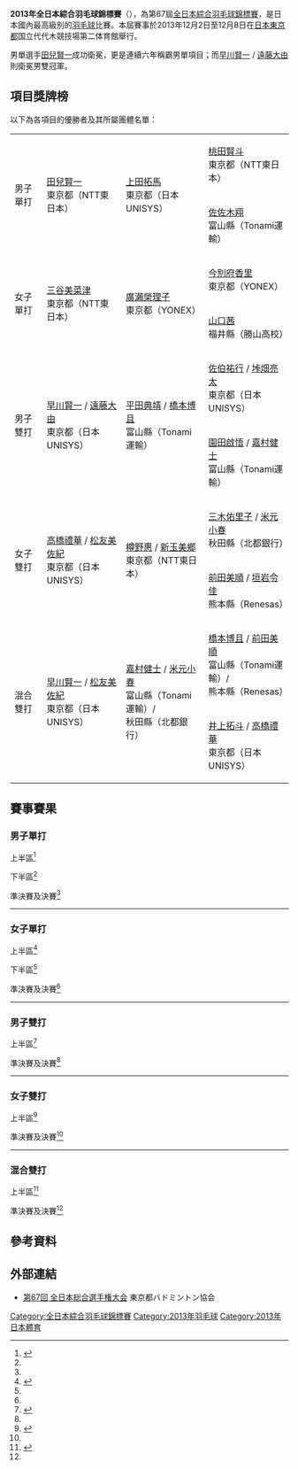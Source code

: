 {{noteTA|G1=Badminton}}
{{infobox badminton event
|name           = 2013年全日本綜合羽毛球錦標賽
|image          = 
|size           = 
|caption        = 
|dates          = 2013年12月2日－12月8日
|number_edition = 第67屆
|level          = 
|prize_money    =
|location       = {{JPN}}[[東京都|東京都]]
|venue          = 国立代代木競技場第二体育館
|previous       = 2012年全日本綜合羽毛球錦標賽
|next           = 2014年全日本綜合羽毛球錦標賽
}}
'''2013年全日本綜合羽毛球錦標賽'''（{{lang-ja|平成25年度全日本総合バドミントン選手権大会}}），為第67屆[[全日本綜合羽毛球錦標賽|全日本綜合羽毛球錦標賽]]，是日本國內最高級別的[[羽毛球|羽毛球]]比賽。本屆賽事於2013年12月2日至12月8日在[[日本|日本]][[東京都|東京都]]国立代代木競技場第二体育館舉行。

男單選手[[田兒賢一|田兒賢一]]成功衛冕，更是連續六年稱霸男單項目；而[[早川賢一|早川賢一]] / [[遠藤大由|遠藤大由]]則衛冕男雙冠軍。

==項目獎牌榜==
以下為各項目的優勝者及其所屬團體名單：
{| {{MedalistTable|labelwidth=80px|type=項目|style=font-size:small;}}
|-
|rowspan=2|男子單打
|rowspan=2|[[田兒賢一|田兒賢一]]<br/>東京都（NTT東日本）
|rowspan=2|[[上田拓馬|上田拓馬]]<br/>東京都（日本UNISYS）
|[[桃田賢斗|桃田賢斗]]<br/>東京都（NTT東日本）
|-
|[[佐佐木翔|佐佐木翔]]<br/>富山縣（Tonami運輸）
|-
|rowspan=2|女子單打
|rowspan=2|[[三谷美菜津|三谷美菜津]]<br/>東京都（NTT東日本）
|rowspan=2|[[廣瀨榮理子|廣瀨榮理子]]<br/>東京都（YONEX）
|[[今別府香里|今別府香里]]<br/>東京都（YONEX）
|-
|[[山口茜_(羽毛球運動員)|山口茜]]<br/>福井縣（勝山高校）
|-
|rowspan=2|男子雙打
|rowspan=2|[[早川賢一|早川賢一]] / [[遠藤大由|遠藤大由]]<br/>東京都（日本UNISYS）
|rowspan=2|[[平田典靖|平田典靖]] / [[橋本博且|橋本博且]]<br/>富山縣（Tonami運輸）
|[[佐伯祐行|佐伯祐行]] / [[垰畑亮太|垰畑亮太]]<br/>東京都（日本UNISYS）
|-
|[[園田啟悟|園田啟悟]] / [[嘉村健士|嘉村健士]]<br/>富山縣（Tonami運輸）
|-
|rowspan=2|女子雙打
|rowspan=2|[[高橋禮華|高橋禮華]] / [[松友美佐紀|松友美佐紀]]<br/>東京都（日本UNISYS）
|rowspan=2|[[樽野惠|樽野惠]] / [[新玉美鄉|新玉美鄉]]<br/>東京都（NTT東日本）
|[[三木佑里子|三木佑里子]] / [[米元小春|米元小春]]<br/>秋田縣（北都銀行）
|-
|[[前田美順|前田美順]] / [[垣岩令佳|垣岩令佳]]<br/>熊本縣（Renesas）
|-
|rowspan=2|混合雙打
|rowspan=2|[[早川賢一|早川賢一]] / [[松友美佐紀|松友美佐紀]]<br/>東京都（日本UNISYS）
|rowspan=2|[[嘉村健士|嘉村健士]] / [[米元小春|米元小春]]<br/>富山縣（Tonami運輸）/<br/>秋田縣（北都銀行）
|[[橋本博且|橋本博且]] / [[前田美順|前田美順]]<br/>富山縣（Tonami運輸）/<br/>熊本縣（Renesas）
|-
|[[井上拓斗|井上拓斗]] / [[高橋禮華|高橋禮華]]<br/>東京都（日本UNISYS）
|}

==賽事賽果==
===男子單打===
;上半區<ref name="MS">{{cite web|title=平成25年度全日本総合バドミントン選手権大会 男子シングルス|url=http://www.badminton.or.jp/2013/alljapan/draw/ms.pdf|publisher=日本バドミントン協会|access-date=2014-01-15|archive-url=https://web.archive.org/web/20140209200137/http://badminton.or.jp/2013/alljapan/draw/ms.pdf|archive-date=2014-02-09|dead-url=yes}}{{ja}}</ref>
{{16TeamBracket-Compact-Tennis3
| RD1-seed01=
| RD1-team01='''[[田兒賢一|田兒賢一]]'''<br/>（東京都 - NTT東日本）
| RD1-score01-1='''21
| RD1-score01-2='''21
| RD1-score01-3=
| RD1-seed02=
| RD1-team02=[[常山明良|常山明良]]<br/>（京都府 - 三菱自動車京都）
| RD1-score02-1=17
| RD1-score02-2=10
| RD1-score02-3=

| RD1-seed03=
| RD1-team03=[[桐田和樹|桐田和樹]]<br/>（山口縣 - 柳井商工高校）
| RD1-score03-1=12
| RD1-score03-2='''23
| RD1-score03-3=15
| RD1-seed04=
| RD1-team04='''[[佐藤黎|佐藤黎]]'''<br/>（東京都 - NTT東日本） 
| RD1-score04-1='''21
| RD1-score04-2=21
| RD1-score04-3='''21

| RD1-seed05=
| RD1-team05='''[[西本拳太|西本拳太]]'''<br/>（東京都 - 中央大学） 
| RD1-score05-1=17
| RD1-score05-2='''21
| RD1-score05-3='''21
| RD1-seed06=
| RD1-team06=[[渡邊達哉|渡邊達哉]]<br/>（神奈川縣 - 日本体育大学） 
| RD1-score06-1='''21
| RD1-score06-2=14
| RD1-score06-3=13

| RD1-seed07=
| RD1-team07='''[[早崎修平|早崎修平]]'''<br/>（神奈川縣 - 日立情報通信）
| RD1-score07-1='''21
| RD1-score07-2=19
| RD1-score07-3='''21
| RD1-seed08=
| RD1-team08=[[古財和輝|古財和輝]]<br/>（京都府 - 龍谷大学職員） 
| RD1-score08-1=18
| RD1-score08-2='''21
| RD1-score08-3=19

| RD1-seed09=
| RD1-team09='''[[坂井一將|坂井一將]]'''<br/>（東京都 - 日本UNISYS）
| RD1-score09-1='''21
| RD1-score09-2=11
| RD1-score09-3='''21
| RD1-seed10=
| RD1-team10=[[保木卓朗|保木卓朗]]<br/>（福島縣 - 富岡高校 ） 
| RD1-score10-1=12
| RD1-score10-2='''21
| RD1-score10-3=15

| RD1-seed11=
| RD1-team11={{nowrap|[[下農走|下農走]]<br/>（大阪府 - 東大阪大学柏原高校）}}
| RD1-score11-1='''21
| RD1-score11-2=10
| RD1-score11-3=14
| RD1-seed12=
| RD1-team12='''[[竹內宏氣|竹內宏氣]]'''<br/>（東京都 - NTT東日本）
| RD1-score12-1=17
| RD1-score12-2='''21
| RD1-score12-3='''21

| RD1-seed13=
| RD1-team13='''[[井上拓斗|井上拓斗]]'''<br/>（東京都 - 日本UNISYS） 
| RD1-score13-1='''21
| RD1-score13-2='''21
| RD1-score13-3=
| RD1-seed14=
| RD1-team14=[[古賀穗|古賀穗]]<br/>（福島縣 - 富岡高校）
| RD1-score14-1=13
| RD1-score14-2=16
| RD1-score14-3=

| RD1-seed15=
| RD1-team15=[[園田啟悟|園田啟悟]]<br/>（富山縣 - Tonami運輸）
| RD1-score15-1=16
| RD1-score15-2=18
| RD1-score15-3=
| RD1-seed16=
| RD1-team16='''[[桃田賢斗|桃田賢斗]]'''<br/>（東京都 - NTT東日本）
| RD1-score16-1='''21
| RD1-score16-2='''21
| RD1-score16-3=

| RD2-seed01=
| RD2-team01='''[[田兒賢一|田兒賢一]]'''<br/>（東京都 - NTT東日本）
| RD2-score01-1='''21
| RD2-score01-2='''21
| RD2-score01-3=
| RD2-seed02=
| RD2-team02=[[佐藤黎|佐藤黎]]<br/>（東京都 - NTT東日本） 
| RD2-score02-1=14
| RD2-score02-2=19
| RD2-score02-3=

| RD2-seed03=
| RD2-team03='''[[西本拳太|西本拳太]]'''<br/>（東京都 - 中央大学） 
| RD2-score03-1=12
| RD2-score03-2='''21
| RD2-score03-3='''21
| RD2-seed04=
| RD2-team04={{nowrap|[[早崎修平|早崎修平]]<br/>（神奈川縣 - 日立情報通信）}}
| RD2-score04-1='''21
| RD2-score04-2=17
| RD2-score04-3=11

| RD2-seed05=
| RD2-team05='''[[坂井一將|坂井一將]]'''<br/>（東京都 - 日本UNISYS）
| RD2-score05-1='''21
| RD2-score05-2='''21
| RD2-score05-3=
| RD2-seed06=
| RD2-team06=[[竹內宏氣|竹內宏氣]]<br/>（東京都 - NTT東日本）
| RD2-score06-1=17
| RD2-score06-2=15
| RD2-score06-3=

| RD2-seed07=
| RD2-team07=[[井上拓斗|井上拓斗]]<br/>（東京都 - 日本UNISYS） 
| RD2-score07-1=10
| RD2-score07-2=12
| RD2-score07-3=
| RD2-seed08=
| RD2-team08='''[[桃田賢斗|桃田賢斗]]'''<br/>（東京都 - NTT東日本）
| RD2-score08-1='''21
| RD2-score08-2='''21
| RD2-score08-3=

| RD3-seed01=
| RD3-team01='''[[田兒賢一|田兒賢一]]'''<br/>（東京都 - NTT東日本）
| RD3-score01-1='''21
| RD3-score01-2='''21
| RD3-score01-3=
| RD3-seed02=
| RD3-team02=[[西本拳太|西本拳太]]<br/>（東京都 - 中央大学）
| RD3-score02-1=14
| RD3-score02-2=16
| RD3-score02-3=

| RD3-seed03=
| RD3-team03={{nowrap|[[坂井一將|坂井一將]]<br/>（東京都 - 日本UNISYS）}}
| RD3-score03-1='''21
| RD3-score03-2=22
| RD3-score03-3=15
| RD3-seed04=
| RD3-team04='''[[桃田賢斗|桃田賢斗]]'''<br/>（東京都 - NTT東日本）
| RD3-score04-1=17
| RD3-score04-2='''21
| RD3-score04-3='''21

| RD4-seed01=
| RD4-team01={{nowrap|'''[[田兒賢一|田兒賢一]]'''<br/>（東京都 - NTT東日本）}}
| RD4-score01-1='''21
| RD4-score01-2='''21
| RD4-score01-3=
| RD4-seed02=
| RD4-team02=[[桃田賢斗|桃田賢斗]]<br/>（東京都 - NTT東日本）
| RD4-score02-1=18
| RD4-score02-2=12
| RD4-score02-3=
}}
;下半區<ref name="MS"/>
{{16TeamBracket-Compact-Tennis3
| RD1-seed01=
| RD1-team01='''[[上田拓馬|上田拓馬]]'''<br/>（東京都 - 日本UNISYS）
| RD1-score01-1='''21
| RD1-score01-2='''21
| RD1-score01-3=
| RD1-seed02=
| RD1-team02={{nowrap|[[駒田直也|駒田直也]]<br/>（東京都 - 日本健康體育専門学校教職員）}}
| RD1-score02-1=8
| RD1-score02-2=10
| RD1-score02-3=

| RD1-seed03=
| RD1-team03='''[[山口容正|山口容正]]'''<br/>（東京都 - 日本大学）
| RD1-score03-1='''21
| RD1-score03-2='''21
| RD1-score03-3=
| RD1-seed04=
| RD1-team04=[[星野健太朗|星野健太朗]]<br/>（石川縣 - 金澤学院俱樂部）
| RD1-score04-1=8
| RD1-score04-2=13
| RD1-score04-3=

| RD1-seed05=
| RD1-team05='''[[古賀輝|古賀輝]]'''<br/>（東京都 - 早稲田大学）
| RD1-score05-1='''21
| RD1-score05-2=17
| RD1-score05-3='''21
| RD1-seed06=
| RD1-team06=[[丸尾亮太郎|丸尾亮太郎]]<br/>（東京都 - 早稲田大学）
| RD1-score06-1=18
| RD1-score06-2='''21
| RD1-score06-3=7

| RD1-seed07=
| RD1-team07='''[[常山幹太|常山幹太]]'''<br/>（大阪府 - 東大阪大学柏原高校）
| RD1-score07-1='''21
| RD1-score07-2='''21
| RD1-score07-3=
| RD1-seed08=
| RD1-team08=[[池田雄一|池田雄一]]<br/>（東京都 - 東京都協会）
| RD1-score08-1=12
| RD1-score08-2=9
| RD1-score08-3=

| RD1-seed09=
| RD1-team09='''[[武下利一|武下利一]]'''<br/>（富山縣 - Tonami運輸）
| RD1-score09-1='''21
| RD1-score09-2='''21
| RD1-score09-3=
| RD1-seed10=
| RD1-team10=[[松本康平|松本康平]]<br/>（埼玉縣 - 埼玉栄高校）
| RD1-score10-1=16
| RD1-score10-2=14
| RD1-score10-3=

| RD1-seed11=
| RD1-team11=[[小林優吾|小林優吾]]<br/>（福島縣 - 富岡高校）(棄權)
| RD1-score11-1=
| RD1-score11-2=
| RD1-score11-3=
| RD1-seed12=
| RD1-team12='''[[和田周|和田周]]'''<br/>（東京都 - NTT東日本）
| RD1-score12-1=
| RD1-score12-2=
| RD1-score12-3=

| RD1-seed13=
| RD1-team13='''[[堀内研人|堀内研人]]'''<br/>（東京都 - 法政大学）
| RD1-score13-1='''21
| RD1-score13-2=13
| RD1-score13-3='''21
| RD1-seed14=
| RD1-team14=[[山口公洋|山口公洋]]<br/>（京都府 - 京都府立乙訓高校教職員）
| RD1-score14-1=14
| RD1-score14-2='''21
| RD1-score14-3=15

| RD1-seed15=
| RD1-team15=[[島田大輝|島田大輝]]<br/>（神奈川縣 - 日本体育大学）
| RD1-score15-1='''21
| RD1-score15-2=18
| RD1-score15-3=16
| RD1-seed16=
| RD1-team16='''[[佐佐木翔|佐佐木翔]]'''<br/>（富山縣 - Tonami運輸）
| RD1-score16-1=15
| RD1-score16-2='''21
| RD1-score16-3='''21

| RD2-seed01=
| RD2-team01='''[[上田拓馬|上田拓馬]]'''<br/>（東京都 - 日本UNISYS）
| RD2-score01-1=19
| RD2-score01-2='''21
| RD2-score01-3='''21
| RD2-seed02=
| RD2-team02=[[山口容正|山口容正]]<br/>（東京都 - 日本大学）
| RD2-score02-1='''21
| RD2-score02-2=18
| RD2-score02-3=15

| RD2-seed03=
| RD2-team03=[[古賀輝|古賀輝]]<br/>（東京都 - 早稲田大学）
| RD2-score03-1=13
| RD2-score03-2=12
| RD2-score03-3=
| RD2-seed04=
| RD2-team04={{nowrap|'''[[常山幹太|常山幹太]]'''<br/>（大阪府 - 東大阪大学柏原高校）}}
| RD2-score04-1='''21
| RD2-score04-2='''21
| RD2-score04-3=

| RD2-seed05=
| RD2-team05='''[[武下利一|武下利一]]'''<br/>（富山縣 - Tonami運輸）
| RD2-score05-1='''21
| RD2-score05-2='''21
| RD2-score05-3=
| RD2-seed06=
| RD2-team06=[[和田周|和田周]]<br/>（東京都 - NTT東日本）
| RD2-score06-1=17
| RD2-score06-2=16
| RD2-score06-3=

| RD2-seed07=
| RD2-team07=[[堀内研人|堀内研人]]<br/>（東京都 - 法政大学）
| RD2-score07-1=17
| RD2-score07-2=15
| RD2-score07-3=
| RD2-seed08=
| RD2-team08='''[[佐佐木翔|佐佐木翔]]'''<br/>（富山縣 - Tonami運輸）
| RD2-score08-1='''21
| RD2-score08-2='''21
| RD2-score08-3=

| RD3-seed01=
| RD3-team01='''[[上田拓馬|上田拓馬]]'''<br/>（東京都 - 日本UNISYS）
| RD3-score01-1='''21
| RD3-score01-2='''21
| RD3-score01-3=
| RD3-seed02=
| RD3-team02={{nowrap|[[常山幹太|常山幹太]]<br/>（大阪府 - 東大阪大学柏原高校）}}
| RD3-score02-1=18
| RD3-score02-2=10
| RD3-score02-3=

| RD3-seed03=
| RD3-team03=[[武下利一|武下利一]]<br/>（富山縣 - Tonami運輸）
| RD3-score03-1=18
| RD3-score03-2=12
| RD3-score03-3=
| RD3-seed04=
| RD3-team04='''[[佐佐木翔|佐佐木翔]]'''<br/>（富山縣 - Tonami運輸）
| RD3-score04-1='''21
| RD3-score04-2='''21
| RD3-score04-3=

| RD4-seed01=
| RD4-team01={{nowrap|'''[[上田拓馬|上田拓馬]]'''<br/>（東京都 - 日本UNISYS）}}
| RD4-score01-1='''21
| RD4-score01-2='''21
| RD4-score01-3=
| RD4-seed02=
| RD4-team02=[[佐佐木翔|佐佐木翔]]<br/>（富山縣 - Tonami運輸）
| RD4-score02-1=16
| RD4-score02-2=18
| RD4-score02-3=
}}
;準決賽及決賽<ref name="MS"/>
{{4TeamBracket-Tennis3-v2
| team-width=200
| RD1-seed1=
| RD1-team1='''[[田兒賢一|田兒賢一]]'''<br/>（東京都 - NTT東日本）
| RD1-score1-1='''21
| RD1-score1-2='''21
| RD1-score1-3=
| RD1-seed2=
| RD1-team2=[[桃田賢斗|桃田賢斗]]<br/>（東京都 - NTT東日本）
| RD1-score2-1=18
| RD1-score2-2=12
| RD1-score2-3=

| RD1-seed3=
| RD1-team3='''[[上田拓馬|上田拓馬]]'''<br/>（東京都 - 日本UNISYS）
| RD1-score3-1='''21
| RD1-score3-2='''21
| RD1-score3-3=
| RD1-seed4=
| RD1-team4=[[佐佐木翔|佐佐木翔]]<br/>（富山縣 - Tonami運輸）
| RD1-score4-1=16
| RD1-score4-2=18
| RD1-score4-3=

| RD2-seed1=
| RD2-team1='''[[田兒賢一|田兒賢一]]'''<br/>（東京都 - NTT東日本）
| RD2-score1-1='''21
| RD2-score1-2='''21
| RD2-score1-3=
| RD2-seed2=
| RD2-team2=[[上田拓馬|上田拓馬]]<br/>（東京都 - 日本UNISYS）
| RD2-score2-1=7
| RD2-score2-2=17
| RD2-score2-3=
}}
----

=== 女子單打 ===
;上半區<ref name="WS">{{cite web|title=平成25年度全日本総合バドミントン選手権大会 女子シングルス|url=http://www.badminton.or.jp/2013/alljapan/draw/ws.pdf|publisher=日本バドミントン協会|access-date=2014-01-16|archive-url=https://web.archive.org/web/20140209204721/http://badminton.or.jp/2013/alljapan/draw/ws.pdf|archive-date=2014-02-09|dead-url=yes}}{{ja}}</ref>
{{16TeamBracket-Compact-Tennis3
| RD1-seed01=
| RD1-team01='''[[三谷美菜津|三谷美菜津]]'''<br/>（東京都 - NTT東日本）
| RD1-score01-1='''21
| RD1-score01-2='''21
| RD1-score01-3=
| RD1-seed02=
| RD1-team02=[[後藤愛|後藤愛]]<br/>（東京都 - NTT東日本）
| RD1-score02-1=14
| RD1-score02-2=7
| RD1-score02-3=

| RD1-seed03=
| RD1-team03='''[[關谷真由|關谷真由]]'''<br/>（福岡縣 - 九州国際大学附屬高校職員）
| RD1-score03-1='''21
| RD1-score03-2='''22
| RD1-score03-3=
| RD1-seed04=
| RD1-team04=[[山本紗椰|山本紗椰]]<br/>（岐阜縣 - 東海学院大学）
| RD1-score04-1=18
| RD1-score04-2=20
| RD1-score04-3=

| RD1-seed05=
| RD1-team05=[[楠瀨由佳|楠瀨由佳]]<br/>（秋田縣 - 北都銀行）
| RD1-score05-1=17
| RD1-score05-2=16
| RD1-score05-3=
| RD1-seed06=
| RD1-team06='''[[鈴木溫子|鈴木溫子]]'''<br/>（東京都 - YONEX）
| RD1-score06-1='''21
| RD1-score06-2='''21
| RD1-score06-3=

| RD1-seed07=
| RD1-team07={{nowrap|[[磯下由貴子|磯下由貴子]]<br/>（埼玉縣 - 志木市立志木第二中学教職員）}}
| RD1-score07-1=16
| RD1-score07-2=8
| RD1-score07-3=
| RD1-seed08=
| RD1-team08='''[[橋本由衣|橋本由衣]]'''<br/>（東京都 - NTT東日本）
| RD1-score08-1='''21
| RD1-score08-2='''21
| RD1-score08-3=

| RD1-seed09=
| RD1-team09='''[[奥原希望|奥原希望]]'''<br/>（東京都 - 日本UNISYS）
| RD1-score09-1='''21
| RD1-score09-2='''21
| RD1-score09-3=
| RD1-seed10=
| RD1-team10=[[奥幸那|奥幸那]]<br/>（茨城縣 - 筑波大学）
| RD1-score10-1=16
| RD1-score10-2=15
| RD1-score10-3=

| RD1-seed11=
| RD1-team11=[[土井杏奈|土井杏奈]]<br/>（東京都 - YONEX）
| RD1-score11-1=13
| RD1-score11-2=16
| RD1-score11-3=
| RD1-seed12=
| RD1-team12='''[[佐藤冴香|佐藤冴香]]'''<br/>（東京都 - YONEX）
| RD1-score12-1='''21
| RD1-score12-2='''21
| RD1-score12-3=

| RD1-seed13=
| RD1-team13=[[峰步美|峰步美]]<br/>（熊本縣 - Renesas）
| RD1-score13-1='''21
| RD1-score13-2=14
| RD1-score13-3=13
| RD1-seed14=
| RD1-team14='''[[大迫晴加|大迫晴加]]'''<br/>（兵庫縣 - 三菱電機）
| RD1-score14-1=15
| RD1-score14-2='''21
| RD1-score14-3='''21

| RD1-seed15=
| RD1-team15=[[下田菜都美|下田菜都美]]<br/>（京都府 - 龍谷大学）
| RD1-score15-1=17
| RD1-score15-2=18
| RD1-score15-3=
| RD1-seed16=
| RD1-team16='''[[今別府香里|今別府香里]]'''<br/>（東京都 - YONEX）
| RD1-score16-1='''21
| RD1-score16-2='''21
| RD1-score16-3=

| RD2-seed01=
| RD2-team01='''[[三谷美菜津|三谷美菜津]]'''<br/>（東京都 - NTT東日本）
| RD2-score01-1='''21
| RD2-score01-2='''21
| RD2-score01-3=
| RD2-seed02=
| RD2-team02={{nowrap|[[關谷真由|關谷真由]]<br/>（福岡縣 - 九州国際大学附屬高校職員）}}
| RD2-score02-1=19
| RD2-score02-2=16
| RD2-score02-3=

| RD2-seed03=
| RD2-team03=[[鈴木溫子|鈴木溫子]]<br/>（東京都 - YONEX）
| RD2-score03-1='''22
| RD2-score03-2=13
| RD2-score03-3=17
| RD2-seed04=
| RD2-team04='''[[橋本由衣|橋本由衣]]'''<br/>（東京都 - NTT東日本）
| RD2-score04-1=20
| RD2-score04-2='''21
| RD2-score04-3='''21

| RD2-seed05=
| RD2-team05='''[[奥原希望|奥原希望]]'''<br/>（東京都 - 日本UNISYS）
| RD2-score05-1=14
| RD2-score05-2='''21
| RD2-score05-3='''21
| RD2-seed06=
| RD2-team06=[[佐藤冴香|佐藤冴香]]<br/>（東京都 - YONEX）
| RD2-score06-1='''21
| RD2-score06-2=13
| RD2-score06-3=19

| RD2-seed07=
| RD2-team07=[[大迫晴加|大迫晴加]]<br/>（兵庫縣 - 三菱電機）
| RD2-score07-1=10
| RD2-score07-2='''21
| RD2-score07-3=7
| RD2-seed08=
| RD2-team08='''[[今別府香里|今別府香里]]'''<br/>（東京都 - YONEX）
| RD2-score08-1='''21
| RD2-score08-2=14
| RD2-score08-3='''21

| RD3-seed01=
| RD3-team01='''[[三谷美菜津|三谷美菜津]]'''<br/>（東京都 - NTT東日本）
| RD3-score01-1='''21
| RD3-score01-2=17
| RD3-score01-3='''21
| RD3-seed02=
| RD3-team02=[[橋本由衣|橋本由衣]]<br/>（東京都 - NTT東日本）
| RD3-score02-1=16
| RD3-score02-2='''21
| RD3-score02-3=6

| RD3-seed03=
| RD3-team03={{nowrap|[[奥原希望|奥原希望]]<br/>（東京都 - 日本UNISYS）}}
| RD3-score03-1=11
| RD3-score03-2='''21
| RD3-score03-3=19
| RD3-seed04=
| RD3-team04='''[[今別府香里|今別府香里]]'''<br/>（東京都 - YONEX）
| RD3-score04-1='''21
| RD3-score04-2=17
| RD3-score04-3='''21

| RD4-seed01=
| RD4-team01={{nowrap|'''[[三谷美菜津|三谷美菜津]]'''<br/>（東京都 - NTT東日本）}}
| RD4-score01-1='''21
| RD4-score01-2=11
| RD4-score01-3='''21
| RD4-seed02=
| RD4-team02=[[今別府香里|今別府香里]]<br/>（東京都 - YONEX）
| RD4-score02-1=12
| RD4-score02-2='''21
| RD4-score02-3=7
}}
;下半區<ref name="WS"/>
{{16TeamBracket-Compact-Tennis3
| RD1-seed01=
| RD1-team01='''[[高橋沙也加|高橋沙也加]]'''<br/>（東京都 - 日本UNISYS）
| RD1-score01-1='''21
| RD1-score01-2='''21
| RD1-score01-3=
| RD1-seed02=
| RD1-team02=[[仁平菜月|仁平菜月]]<br/>（福島縣 - 富岡第一中）
| RD1-score02-1=11
| RD1-score02-2=11
| RD1-score02-3=

| RD1-seed03=
| RD1-team03=[[東野良美|東野良美]]<br/>（香川縣 - 百十四銀行）
| RD1-score03-1=7
| RD1-score03-2=14
| RD1-score03-3=
| RD1-seed04=
| RD1-team04='''[[玉木繪里子|玉木繪里子]]'''<br/>（茨城縣 - 日立化成）
| RD1-score04-1='''21
| RD1-score04-2='''21
| RD1-score04-3=

| RD1-seed05=
| RD1-team05='''[[伊東可奈|伊東可奈]]'''<br/>（熊本縣 - Renesas）
| RD1-score05-1='''21
| RD1-score05-2='''21
| RD1-score05-3=
| RD1-seed06=
| RD1-team06=[[永田麗|永田麗]]<br/>（青森縣 - 青森山田高校）
| RD1-score06-1=15
| RD1-score06-2=12
| RD1-score06-3=

| RD1-seed07=
| RD1-team07=[[高橋真理|高橋真理]]<br/>（京都府 - 龍谷大学）
| RD1-score07-1=13
| RD1-score07-2=18
| RD1-score07-3=
| RD1-seed08=
| RD1-team08='''[[山口茜_(羽毛球運動員)|山口茜]]'''<br/>（福井縣 - 勝山高校）
| RD1-score08-1='''21
| RD1-score08-2='''21
| RD1-score08-3=

| RD1-seed09=
| RD1-team09='''[[打田志津|打田志津]]'''<br/>（東京都 - 日本UNISYS）
| RD1-score09-1='''21
| RD1-score09-2=8
| RD1-score09-3='''21
| RD1-seed10=
| RD1-team10=[[福島由紀|福島由紀]]<br/>（熊本縣 - Renesas）
| RD1-score10-1=9
| RD1-score10-2='''21
| RD1-score10-3=17

| RD1-seed11=
| RD1-team11={{nowrap|[[櫻本絢子|櫻本絢子]]<br/>（福岡縣 - 九州国際大学附屬高校）}}
| RD1-score11-1='''21
| RD1-score11-2=17
| RD1-score11-3=13
| RD1-seed12=
| RD1-team12='''[[大堀彩|大堀彩]]'''<br/>（福島縣 - 富岡高校）
| RD1-score12-1=15
| RD1-score12-2='''21
| RD1-score12-3='''21

| RD1-seed13=
| RD1-team13='''[[野尻野匡世|野尻野匡世]]'''<br/>（東京都 - 日本UNISYS）
| RD1-score13-1=17
| RD1-score13-2='''21
| RD1-score13-3='''21
| RD1-seed14=
| RD1-team14=[[高木美季|高木美季]]<br/>（神奈川縣 - 日本体育大学）
| RD1-score14-1='''21
| RD1-score14-2=14
| RD1-score14-3=12

| RD1-seed15=
| RD1-team15=[[田中志穗|田中志穗]]<br/>（東京都 - 法政大学）
| RD1-score15-1=4
| RD1-score15-2=14
| RD1-score15-3=
| RD1-seed16=
| RD1-team16='''[[廣瀨榮理子|廣瀨榮理子]]'''<br/>（東京都 - YONEX）
| RD1-score16-1='''21
| RD1-score16-2='''21
| RD1-score16-3=

| RD2-seed01=
| RD2-team01={{nowrap|'''[[高橋沙也加|高橋沙也加]]'''<br/>（東京都 - 日本UNISYS）}}
| RD2-score01-1='''21
| RD2-score01-2='''21
| RD2-score01-3=
| RD2-seed02=
| RD2-team02=[[玉木繪里子|玉木繪里子]]<br/>（茨城縣 - 日立化成）
| RD2-score02-1=14
| RD2-score02-2=15
| RD2-score02-3=

| RD2-seed03=
| RD2-team03=[[伊東可奈|伊東可奈]]<br/>（熊本縣 - Renesas）
| RD2-score03-1=13
| RD2-score03-2=18
| RD2-score03-3=
| RD2-seed04=
| RD2-team04='''[[山口茜_(羽毛球運動員)|山口茜]]'''<br/>（福井縣 - 勝山高校）
| RD2-score04-1='''21
| RD2-score04-2='''21
| RD2-score04-3=

| RD2-seed05=
| RD2-team05='''[[打田志津|打田志津]]'''<br/>（東京都 - 日本UNISYS）
| RD2-score05-1=15
| RD2-score05-2='''21
| RD2-score05-3='''21
| RD2-seed06=
| RD2-team06=[[大堀彩|大堀彩]]<br/>（福島縣 - 富岡高校）
| RD2-score06-1='''21
| RD2-score06-2=19
| RD2-score06-3=16

| RD2-seed07=
| RD2-team07=[[野尻野匡世|野尻野匡世]]<br/>（東京都 - 日本UNISYS）
| RD2-score07-1=12
| RD2-score07-2=13
| RD2-score07-3=
| RD2-seed08=
| RD2-team08='''[[廣瀨榮理子|廣瀨榮理子]]'''<br/>（東京都 - YONEX）
| RD2-score08-1='''21
| RD2-score08-2='''21
| RD2-score08-3=

| RD3-seed01=
| RD3-team01={{nowrap|[[高橋沙也加|高橋沙也加]]<br/>（東京都 - 日本UNISYS）}}
| RD3-score01-1=13
| RD3-score01-2='''21
| RD3-score01-3=17
| RD3-seed02=
| RD3-team02='''[[山口茜_(羽毛球運動員)|山口茜]]'''<br/>（福井縣 - 勝山高校）
| RD3-score02-1='''21
| RD3-score02-2=14
| RD3-score02-3='''21

| RD3-seed03=
| RD3-team03=[[打田志津|打田志津]]<br/>（東京都 - 日本UNISYS）
| RD3-score03-1=19
| RD3-score03-2=19
| RD3-score03-3=
| RD3-seed04=
| RD3-team04='''[[廣瀨榮理子|廣瀨榮理子]]'''<br/>（東京都 - YONEX）
| RD3-score04-1='''21
| RD3-score04-2='''21
| RD3-score04-3=

| RD4-seed01=
| RD4-team01={{nowrap|[[山口茜_(羽毛球運動員)|山口茜]]<br/>（福井縣 - 勝山高校）}}
| RD4-score01-1=12
| RD4-score01-2=14
| RD4-score01-3=
| RD4-seed02=
| RD4-team02='''[[廣瀨榮理子|廣瀨榮理子]]'''<br/>（東京都 - YONEX）
| RD4-score02-1='''21
| RD4-score02-2='''21
| RD4-score02-3=
}}
;準決賽及決賽<ref name="WS"/>
{{4TeamBracket-Tennis3-v2
| team-width=200
| RD1-seed1=
| RD1-team1='''[[三谷美菜津|三谷美菜津]]'''<br/>（東京都 - NTT東日本）
| RD1-score1-1='''21
| RD1-score1-2=11
| RD1-score1-3='''21
| RD1-seed2=
| RD1-team2=[[今別府香里|今別府香里]]<br/>（東京都 - YONEX）
| RD1-score2-1=12
| RD1-score2-2='''21
| RD1-score2-3=7

| RD1-seed3=
| RD1-team3=[[山口茜_(羽毛球運動員)|山口茜]]<br/>（福井縣 - 勝山高校）
| RD1-score3-1=12
| RD1-score3-2=14
| RD1-score3-3=
| RD1-seed4=
| RD1-team4='''[[廣瀨榮理子|廣瀨榮理子]]'''<br/>（東京都 - YONEX）
| RD1-score4-1='''21
| RD1-score4-2='''21
| RD1-score4-3=

| RD2-seed1=
| RD2-team1='''[[三谷美菜津|三谷美菜津]]'''<br/>（東京都 - NTT東日本）
| RD2-score1-1='''21
| RD2-score1-2='''21
| RD2-score1-3=
| RD2-seed2=
| RD2-team2=[[廣瀨榮理子|廣瀨榮理子]]<br/>（東京都 - YONEX）
| RD2-score2-1=12
| RD2-score2-2=17
| RD2-score2-3=
}}
----

=== 男子雙打 ===
;上半區<ref name="MD">{{cite web|title=平成25年度全日本総合バドミントン選手権大会 男子ダブルスス|url=http://www.badminton.or.jp/2013/alljapan/draw/md.pdf|publisher=日本バドミントン協会|access-date=2014-01-16|archive-url=https://web.archive.org/web/20140209194724/http://badminton.or.jp/2013/alljapan/draw/md.pdf|archive-date=2014-02-09|dead-url=yes}}{{ja}}</ref>
<!--{{16TeamBracket-Compact-Tennis3
| RD1-seed01=
| RD1-team01=
| RD1-score01-1=
| RD1-score01-2=
| RD1-score01-3=
| RD1-seed02=
| RD1-team02=
| RD1-score02-1=
| RD1-score02-2=
| RD1-score02-3=

| RD1-seed03=
| RD1-team03=
| RD1-score03-1=
| RD1-score03-2=
| RD1-score03-3=
| RD1-seed04=
| RD1-team04=
| RD1-score04-1=
| RD1-score04-2=
| RD1-score04-3=

| RD1-seed05=
| RD1-team05=
| RD1-score05-1=
| RD1-score05-2=
| RD1-score05-3=
| RD1-seed06=
| RD1-team06=
| RD1-score06-1=
| RD1-score06-2=
| RD1-score06-3=

| RD1-seed07=
| RD1-team07=
| RD1-score07-1=
| RD1-score07-2=
| RD1-score07-3=
| RD1-seed08=
| RD1-team08=
| RD1-score08-1=
| RD1-score08-2=
| RD1-score08-3=

| RD1-seed09=
| RD1-team09=
| RD1-score09-1=
| RD1-score09-2=
| RD1-score09-3=
| RD1-seed10=
| RD1-team10=
| RD1-score10-1=
| RD1-score10-2=
| RD1-score10-3=

| RD1-seed11=
| RD1-team11=
| RD1-score11-1=
| RD1-score11-2=
| RD1-score11-3=
| RD1-seed12=
| RD1-team12=
| RD1-score12-1=
| RD1-score12-2=
| RD1-score12-3=

| RD1-seed13=
| RD1-team13=
| RD1-score13-1=
| RD1-score13-2=
| RD1-score13-3=
| RD1-seed14=
| RD1-team14=
| RD1-score14-1=
| RD1-score14-2=
| RD1-score14-3=

| RD1-seed15=
| RD1-team15=
| RD1-score15-1=
| RD1-score15-2=
| RD1-score15-3=
| RD1-seed16=
| RD1-team16=
| RD1-score16-1=
| RD1-score16-2=
| RD1-score16-3=

| RD2-seed01=
| RD2-team01=
| RD2-score01-1=
| RD2-score01-2=
| RD2-score01-3=
| RD2-seed02=
| RD2-team02=
| RD2-score02-1=
| RD2-score02-2=
| RD2-score02-3=

| RD2-seed03=
| RD2-team03=
| RD2-score03-1=
| RD2-score03-2=
| RD2-score03-3=
| RD2-seed04=
| RD2-team04=
| RD2-score04-1=
| RD2-score04-2=
| RD2-score04-3=

| RD2-seed05=
| RD2-team05=
| RD2-score05-1=
| RD2-score05-2=
| RD2-score05-3=
| RD2-seed06=
| RD2-team06=
| RD2-score06-1=
| RD2-score06-2=
| RD2-score06-3=

| RD2-seed07=
| RD2-team07=
| RD2-score07-1=
| RD2-score07-2=
| RD2-score07-3=
| RD2-seed08=
| RD2-team08=
| RD2-score08-1=
| RD2-score08-2=
| RD2-score08-3=

| RD3-seed01=
| RD3-team01=
| RD3-score01-1=
| RD3-score01-2=
| RD3-score01-3=
| RD3-seed02=
| RD3-team02=
| RD3-score02-1=
| RD3-score02-2=
| RD3-score02-3=

| RD3-seed03=
| RD3-team03=
| RD3-score03-1=
| RD3-score03-2=
| RD3-score03-3=
| RD3-seed04=
| RD3-team04=
| RD3-score04-1=
| RD3-score04-2=
| RD3-score04-3=

| RD4-seed01=
| RD4-team01=
| RD4-score01-1=
| RD4-score01-2=
| RD4-score01-3=
| RD4-seed02=
| RD4-team02=
| RD4-score02-1=
| RD4-score02-2=
| RD4-score02-3=
}}
;下半區<ref name="MD"/>
{{16TeamBracket-Compact-Tennis3
| RD1-seed01=
| RD1-team01=
| RD1-score01-1=
| RD1-score01-2=
| RD1-score01-3=
| RD1-seed02=
| RD1-team02=
| RD1-score02-1=
| RD1-score02-2=
| RD1-score02-3=

| RD1-seed03=
| RD1-team03=
| RD1-score03-1=
| RD1-score03-2=
| RD1-score03-3=
| RD1-seed04=
| RD1-team04=
| RD1-score04-1=
| RD1-score04-2=
| RD1-score04-3=

| RD1-seed05=
| RD1-team05=
| RD1-score05-1=
| RD1-score05-2=
| RD1-score05-3=
| RD1-seed06=
| RD1-team06=
| RD1-score06-1=
| RD1-score06-2=
| RD1-score06-3=

| RD1-seed07=
| RD1-team07=
| RD1-score07-1=
| RD1-score07-2=
| RD1-score07-3=
| RD1-seed08=
| RD1-team08=
| RD1-score08-1=
| RD1-score08-2=
| RD1-score08-3=

| RD1-seed09=
| RD1-team09=
| RD1-score09-1=
| RD1-score09-2=
| RD1-score09-3=
| RD1-seed10=
| RD1-team10=
| RD1-score10-1=
| RD1-score10-2=
| RD1-score10-3=

| RD1-seed11=
| RD1-team11=
| RD1-score11-1=
| RD1-score11-2=
| RD1-score11-3=
| RD1-seed12=
| RD1-team12=
| RD1-score12-1=
| RD1-score12-2=
| RD1-score12-3=

| RD1-seed13=
| RD1-team13=
| RD1-score13-1=
| RD1-score13-2=
| RD1-score13-3=
| RD1-seed14=
| RD1-team14=
| RD1-score14-1=
| RD1-score14-2=
| RD1-score14-3=

| RD1-seed15=
| RD1-team15=
| RD1-score15-1=
| RD1-score15-2=
| RD1-score15-3=
| RD1-seed16=
| RD1-team16=
| RD1-score16-1=
| RD1-score16-2=
| RD1-score16-3=

| RD2-seed01=
| RD2-team01=
| RD2-score01-1=
| RD2-score01-2=
| RD2-score01-3=
| RD2-seed02=
| RD2-team02=
| RD2-score02-1=
| RD2-score02-2=
| RD2-score02-3=

| RD2-seed03=
| RD2-team03=
| RD2-score03-1=
| RD2-score03-2=
| RD2-score03-3=
| RD2-seed04=
| RD2-team04=
| RD2-score04-1=
| RD2-score04-2=
| RD2-score04-3=

| RD2-seed05=
| RD2-team05=
| RD2-score05-1=
| RD2-score05-2=
| RD2-score05-3=
| RD2-seed06=
| RD2-team06=
| RD2-score06-1=
| RD2-score06-2=
| RD2-score06-3=

| RD2-seed07=
| RD2-team07=
| RD2-score07-1=
| RD2-score07-2=
| RD2-score07-3=
| RD2-seed08=
| RD2-team08=
| RD2-score08-1=
| RD2-score08-2=
| RD2-score08-3=

| RD3-seed01=
| RD3-team01=
| RD3-score01-1=
| RD3-score01-2=
| RD3-score01-3=
| RD3-seed02=
| RD3-team02=
| RD3-score02-1=
| RD3-score02-2=
| RD3-score02-3=

| RD3-seed03=
| RD3-team03=
| RD3-score03-1=
| RD3-score03-2=
| RD3-score03-3=
| RD3-seed04=
| RD3-team04=
| RD3-score04-1=
| RD3-score04-2=
| RD3-score04-3=

| RD4-seed01=
| RD4-team01=
| RD4-score01-1=
| RD4-score01-2=
| RD4-score01-3=
| RD4-seed02=
| RD4-team02=
| RD4-score02-1=
| RD4-score02-2=
| RD4-score02-3=
}}-->
;準決賽及決賽<ref name="MD"/>
{{4TeamBracket-Tennis3-v2
| team-width=200
| RD1-seed1=
| RD1-team1={{nowrap|'''[[早川賢一|早川賢一]] / [[遠藤大由|遠藤大由]]'''<br/>（東京都 - 日本UNISYS）}}
| RD1-score1-1='''21
| RD1-score1-2=19
| RD1-score1-3='''21
| RD1-seed2=
| RD1-team2=[[佐伯祐行|佐伯祐行]] / [[垰畑亮太|垰畑亮太]]<br/>（東京都 - 日本UNISYS）
| RD1-score2-1=16
| RD1-score2-2='''21
| RD1-score2-3=19

| RD1-seed3=
| RD1-team3=[[園田啟悟|園田啟悟]] / [[嘉村健士|嘉村健士]]<br/>（富山縣 - Tonami運輸）
| RD1-score3-1=19
| RD1-score3-2=20
| RD1-score3-3=
| RD1-seed4=
| RD1-team4='''[[平田典靖|平田典靖]] / [[橋本博且|橋本博且]]'''<br/>（富山縣 - Tonami運輸）
| RD1-score4-1='''21
| RD1-score4-2='''22
| RD1-score4-3=

| RD2-seed1=
| RD2-team1={{nowrap|'''[[早川賢一|早川賢一]] / [[遠藤大由|遠藤大由]]'''<br/>（東京都 - 日本UNISYS）}}
| RD2-score1-1='''24
| RD2-score1-2='''21
| RD2-score1-3=
| RD2-seed2=
| RD2-team2=[[平田典靖|平田典靖]] / [[橋本博且|橋本博且]]<br/>（富山縣 - Tonami運輸）
| RD2-score2-1=22
| RD2-score2-2=15
| RD2-score2-3=
}}
----
=== 女子雙打 ===
;上半區<ref name="WD">{{cite web|title=平成25年度全日本総合バドミントン選手権大会 女子ダブルスス|url=http://www.badminton.or.jp/2013/alljapan/draw/wd.pdf|publisher=日本バドミントン協会|access-date=2014-01-16|archive-url=https://web.archive.org/web/20140209210141/http://badminton.or.jp/2013/alljapan/draw/wd.pdf|archive-date=2014-02-09|dead-url=yes}}{{ja}}</ref>
<!--{{16TeamBracket-Compact-Tennis3
| RD1-seed01=
| RD1-team01=
| RD1-score01-1=
| RD1-score01-2=
| RD1-score01-3=
| RD1-seed02=
| RD1-team02=
| RD1-score02-1=
| RD1-score02-2=
| RD1-score02-3=

| RD1-seed03=
| RD1-team03=
| RD1-score03-1=
| RD1-score03-2=
| RD1-score03-3=
| RD1-seed04=
| RD1-team04=
| RD1-score04-1=
| RD1-score04-2=
| RD1-score04-3=

| RD1-seed05=
| RD1-team05=
| RD1-score05-1=
| RD1-score05-2=
| RD1-score05-3=
| RD1-seed06=
| RD1-team06=
| RD1-score06-1=
| RD1-score06-2=
| RD1-score06-3=

| RD1-seed07=
| RD1-team07=
| RD1-score07-1=
| RD1-score07-2=
| RD1-score07-3=
| RD1-seed08=
| RD1-team08=
| RD1-score08-1=
| RD1-score08-2=
| RD1-score08-3=

| RD1-seed09=
| RD1-team09=
| RD1-score09-1=
| RD1-score09-2=
| RD1-score09-3=
| RD1-seed10=
| RD1-team10=
| RD1-score10-1=
| RD1-score10-2=
| RD1-score10-3=

| RD1-seed11=
| RD1-team11=
| RD1-score11-1=
| RD1-score11-2=
| RD1-score11-3=
| RD1-seed12=
| RD1-team12=
| RD1-score12-1=
| RD1-score12-2=
| RD1-score12-3=

| RD1-seed13=
| RD1-team13=
| RD1-score13-1=
| RD1-score13-2=
| RD1-score13-3=
| RD1-seed14=
| RD1-team14=
| RD1-score14-1=
| RD1-score14-2=
| RD1-score14-3=

| RD1-seed15=
| RD1-team15=
| RD1-score15-1=
| RD1-score15-2=
| RD1-score15-3=
| RD1-seed16=
| RD1-team16=
| RD1-score16-1=
| RD1-score16-2=
| RD1-score16-3=

| RD2-seed01=
| RD2-team01=
| RD2-score01-1=
| RD2-score01-2=
| RD2-score01-3=
| RD2-seed02=
| RD2-team02=
| RD2-score02-1=
| RD2-score02-2=
| RD2-score02-3=

| RD2-seed03=
| RD2-team03=
| RD2-score03-1=
| RD2-score03-2=
| RD2-score03-3=
| RD2-seed04=
| RD2-team04=
| RD2-score04-1=
| RD2-score04-2=
| RD2-score04-3=

| RD2-seed05=
| RD2-team05=
| RD2-score05-1=
| RD2-score05-2=
| RD2-score05-3=
| RD2-seed06=
| RD2-team06=
| RD2-score06-1=
| RD2-score06-2=
| RD2-score06-3=

| RD2-seed07=
| RD2-team07=
| RD2-score07-1=
| RD2-score07-2=
| RD2-score07-3=
| RD2-seed08=
| RD2-team08=
| RD2-score08-1=
| RD2-score08-2=
| RD2-score08-3=

| RD3-seed01=
| RD3-team01=
| RD3-score01-1=
| RD3-score01-2=
| RD3-score01-3=
| RD3-seed02=
| RD3-team02=
| RD3-score02-1=
| RD3-score02-2=
| RD3-score02-3=

| RD3-seed03=
| RD3-team03=
| RD3-score03-1=
| RD3-score03-2=
| RD3-score03-3=
| RD3-seed04=
| RD3-team04=
| RD3-score04-1=
| RD3-score04-2=
| RD3-score04-3=

| RD4-seed01=
| RD4-team01=
| RD4-score01-1=
| RD4-score01-2=
| RD4-score01-3=
| RD4-seed02=
| RD4-team02=
| RD4-score02-1=
| RD4-score02-2=
| RD4-score02-3=
}}
;下半區<ref name="WD"/>
{{16TeamBracket-Compact-Tennis3
| RD1-seed01=
| RD1-team01=
| RD1-score01-1=
| RD1-score01-2=
| RD1-score01-3=
| RD1-seed02=
| RD1-team02=
| RD1-score02-1=
| RD1-score02-2=
| RD1-score02-3=

| RD1-seed03=
| RD1-team03=
| RD1-score03-1=
| RD1-score03-2=
| RD1-score03-3=
| RD1-seed04=
| RD1-team04=
| RD1-score04-1=
| RD1-score04-2=
| RD1-score04-3=

| RD1-seed05=
| RD1-team05=
| RD1-score05-1=
| RD1-score05-2=
| RD1-score05-3=
| RD1-seed06=
| RD1-team06=
| RD1-score06-1=
| RD1-score06-2=
| RD1-score06-3=

| RD1-seed07=
| RD1-team07=
| RD1-score07-1=
| RD1-score07-2=
| RD1-score07-3=
| RD1-seed08=
| RD1-team08=
| RD1-score08-1=
| RD1-score08-2=
| RD1-score08-3=

| RD1-seed09=
| RD1-team09=
| RD1-score09-1=
| RD1-score09-2=
| RD1-score09-3=
| RD1-seed10=
| RD1-team10=
| RD1-score10-1=
| RD1-score10-2=
| RD1-score10-3=

| RD1-seed11=
| RD1-team11=
| RD1-score11-1=
| RD1-score11-2=
| RD1-score11-3=
| RD1-seed12=
| RD1-team12=
| RD1-score12-1=
| RD1-score12-2=
| RD1-score12-3=

| RD1-seed13=
| RD1-team13=
| RD1-score13-1=
| RD1-score13-2=
| RD1-score13-3=
| RD1-seed14=
| RD1-team14=
| RD1-score14-1=
| RD1-score14-2=
| RD1-score14-3=

| RD1-seed15=
| RD1-team15=
| RD1-score15-1=
| RD1-score15-2=
| RD1-score15-3=
| RD1-seed16=
| RD1-team16=
| RD1-score16-1=
| RD1-score16-2=
| RD1-score16-3=

| RD2-seed01=
| RD2-team01=
| RD2-score01-1=
| RD2-score01-2=
| RD2-score01-3=
| RD2-seed02=
| RD2-team02=
| RD2-score02-1=
| RD2-score02-2=
| RD2-score02-3=

| RD2-seed03=
| RD2-team03=
| RD2-score03-1=
| RD2-score03-2=
| RD2-score03-3=
| RD2-seed04=
| RD2-team04=
| RD2-score04-1=
| RD2-score04-2=
| RD2-score04-3=

| RD2-seed05=
| RD2-team05=
| RD2-score05-1=
| RD2-score05-2=
| RD2-score05-3=
| RD2-seed06=
| RD2-team06=
| RD2-score06-1=
| RD2-score06-2=
| RD2-score06-3=

| RD2-seed07=
| RD2-team07=
| RD2-score07-1=
| RD2-score07-2=
| RD2-score07-3=
| RD2-seed08=
| RD2-team08=
| RD2-score08-1=
| RD2-score08-2=
| RD2-score08-3=

| RD3-seed01=
| RD3-team01=
| RD3-score01-1=
| RD3-score01-2=
| RD3-score01-3=
| RD3-seed02=
| RD3-team02=
| RD3-score02-1=
| RD3-score02-2=
| RD3-score02-3=

| RD3-seed03=
| RD3-team03=
| RD3-score03-1=
| RD3-score03-2=
| RD3-score03-3=
| RD3-seed04=
| RD3-team04=
| RD3-score04-1=
| RD3-score04-2=
| RD3-score04-3=

| RD4-seed01=
| RD4-team01=
| RD4-score01-1=
| RD4-score01-2=
| RD4-score01-3=
| RD4-seed02=
| RD4-team02=
| RD4-score02-1=
| RD4-score02-2=
| RD4-score02-3=
}}-->
;準決賽及決賽<ref name="WD"/>
{{4TeamBracket-Tennis3-v2
| team-width=200
| RD1-seed1=
| RD1-team1={{nowrap|'''[[高橋禮華|高橋禮華]] / [[松友美佐紀|松友美佐紀]]'''<br/>（東京都 - 日本UNISYS）}}
| RD1-score1-1='''21
| RD1-score1-2='''21
| RD1-score1-3=
| RD1-seed2=
| RD1-team2=[[三木佑里子|三木佑里子]] / [[米元小春|米元小春]]<br/>（秋田縣 - 北都銀行）
| RD1-score2-1=12
| RD1-score2-2=16
| RD1-score2-3=

| RD1-seed3=
| RD1-team3='''[[樽野惠|樽野惠]] / [[新玉美鄉|新玉美鄉]]'''<br/>（東京都 - NTT東日本）
| RD1-score3-1='''21
| RD1-score3-2=18
| RD1-score3-3='''22
| RD1-seed4=
| RD1-team4=[[前田美順|前田美順]] / [[垣岩令佳|垣岩令佳]]<br/>（熊本縣 - Renesas）
| RD1-score4-1=17
| RD1-score4-2='''21
| RD1-score4-3=20

| RD2-seed1=
| RD2-team1={{nowrap|'''[[高橋禮華|高橋禮華]] / [[松友美佐紀|松友美佐紀]]'''<br/>（東京都 - 日本UNISYS）}}
| RD2-score1-1='''21
| RD2-score1-2='''21
| RD2-score1-3=
| RD2-seed2=
| RD2-team2=[[樽野惠|樽野惠]] / [[新玉美鄉|新玉美鄉]]<br/>（東京都 - NTT東日本）
| RD2-score2-1=19
| RD2-score2-2=18
| RD2-score2-3=
}}
----
=== 混合雙打 ===
;上半區<ref name="XD">{{cite web|title=平成25年度全日本総合バドミントン選手権大会 混合ダブルスス|url=http://www.badminton.or.jp/2013/alljapan/draw/xd.pdf|publisher=日本バドミントン協会|access-date=2014-01-16|archive-url=https://web.archive.org/web/20140209204213/http://badminton.or.jp/2013/alljapan/draw/xd.pdf|archive-date=2014-02-09|dead-url=yes}}{{ja}}</ref>
<!--{{16TeamBracket-Compact-Tennis3
| RD1-seed01=
| RD1-team01='''[[早川賢一|早川賢一]] / [[松友美佐紀|松友美佐紀]]'''<br/>（東京都 - 日本UNISYS）
| RD1-score01-1=
| RD1-score01-2=
| RD1-score01-3=
| RD1-seed02=
| RD1-team02=輪空
| RD1-score02-1=
| RD1-score02-2=
| RD1-score02-3=

| RD1-seed03=
| RD1-team03={{nowrap|'''[[千京尚將|千京尚將]] / [[山口茜_(羽毛球運動員)|山口茜]]'''<br/>（福井縣 - 福井縣立奥越特別支援学校教職員）<br/>/（福井縣 - 福井縣立勝山高校）}}
| RD1-score03-1=
| RD1-score03-2=
| RD1-score03-3=
| RD1-seed04=
| RD1-team04=
| RD1-score04-1=
| RD1-score04-2=
| RD1-score04-3=

| RD1-seed05=
| RD1-team05=
| RD1-score05-1=
| RD1-score05-2=
| RD1-score05-3=
| RD1-seed06=
| RD1-team06=
| RD1-score06-1=
| RD1-score06-2=
| RD1-score06-3=

| RD1-seed07=
| RD1-team07=
| RD1-score07-1=
| RD1-score07-2=
| RD1-score07-3=
| RD1-seed08=
| RD1-team08=
| RD1-score08-1=
| RD1-score08-2=
| RD1-score08-3=

| RD1-seed09=
| RD1-team09=
| RD1-score09-1=
| RD1-score09-2=
| RD1-score09-3=
| RD1-seed10=
| RD1-team10=
| RD1-score10-1=
| RD1-score10-2=
| RD1-score10-3=

| RD1-seed11=
| RD1-team11=
| RD1-score11-1=
| RD1-score11-2=
| RD1-score11-3=
| RD1-seed12=
| RD1-team12=
| RD1-score12-1=
| RD1-score12-2=
| RD1-score12-3=

| RD1-seed13=
| RD1-team13=
| RD1-score13-1=
| RD1-score13-2=
| RD1-score13-3=
| RD1-seed14=
| RD1-team14=
| RD1-score14-1=
| RD1-score14-2=
| RD1-score14-3=

| RD1-seed15=
| RD1-team15=
| RD1-score15-1=
| RD1-score15-2=
| RD1-score15-3=
| RD1-seed16=
| RD1-team16='''[[橋本博且|橋本博且]] / [[前田美順|前田美順]]'''<br/>（富山縣 - Tonami運輸）/<br/>（熊本縣 - Renesas）
| RD1-score16-1=
| RD1-score16-2=
| RD1-score16-3=

| RD2-seed01=
| RD2-team01={{nowrap|'''[[早川賢一|早川賢一]] / [[松友美佐紀|松友美佐紀]]'''<br/>（東京都 - 日本UNISYS）}}
| RD2-score01-1=
| RD2-score01-2=
| RD2-score01-3=
| RD2-seed02=
| RD2-team02=
| RD2-score02-1=
| RD2-score02-2=
| RD2-score02-3=

| RD2-seed03=
| RD2-team03=
| RD2-score03-1=
| RD2-score03-2=
| RD2-score03-3=
| RD2-seed04=
| RD2-team04=
| RD2-score04-1=
| RD2-score04-2=
| RD2-score04-3=

| RD2-seed05=
| RD2-team05=
| RD2-score05-1=
| RD2-score05-2=
| RD2-score05-3=
| RD2-seed06=
| RD2-team06=
| RD2-score06-1=
| RD2-score06-2=
| RD2-score06-3=

| RD2-seed07=
| RD2-team07=
| RD2-score07-1=
| RD2-score07-2=
| RD2-score07-3=
| RD2-seed08=
| RD2-team08='''[[橋本博且|橋本博且]] / [[前田美順|前田美順]]'''<br/>（富山縣 - Tonami運輸）/<br/>（熊本縣 - Renesas）
| RD2-score08-1=
| RD2-score08-2=
| RD2-score08-3=

| RD3-seed01=
| RD3-team01={{nowrap|'''[[早川賢一|早川賢一]] / [[松友美佐紀|松友美佐紀]]'''<br/>（東京都 - 日本UNISYS）}}
| RD3-score01-1=
| RD3-score01-2=
| RD3-score01-3=
| RD3-seed02=
| RD3-team02=
| RD3-score02-1=
| RD3-score02-2=
| RD3-score02-3=

| RD3-seed03=
| RD3-team03=
| RD3-score03-1=
| RD3-score03-2=
| RD3-score03-3=
| RD3-seed04=
| RD3-team04='''[[橋本博且|橋本博且]] / [[前田美順|前田美順]]'''<br/>（富山縣 - Tonami運輸）/<br/>（熊本縣 - Renesas）
| RD3-score04-1=
| RD3-score04-2=
| RD3-score04-3=

| RD4-seed01=
| RD4-team01={{nowrap|'''[[早川賢一|早川賢一]] / [[松友美佐紀|松友美佐紀]]'''<br/>（東京都 - 日本UNISYS）}}
| RD4-score01-1='''21
| RD4-score01-2='''21
| RD4-score01-3=
| RD4-seed02=
| RD4-team02=[[橋本博且|橋本博且]] / [[前田美順|前田美順]]<br/>（富山縣 - Tonami運輸）/<br/>（熊本縣 - Renesas）
| RD4-score02-1=14
| RD4-score02-2=15
| RD4-score02-3=
}}
;下半區<ref name="XD"/>
{{16TeamBracket-Compact-Tennis3
| RD1-seed01=
| RD1-team01='''[[井上拓斗|井上拓斗]] / [[高橋禮華|高橋禮華]]'''<br/>（東京都 - 日本UNISYS）
| RD1-score01-1=
| RD1-score01-2=
| RD1-score01-3=
| RD1-seed02=
| RD1-team02=輪空
| RD1-score02-1=
| RD1-score02-2=
| RD1-score02-3=

| RD1-seed03=
| RD1-team03='''[[塚本好喜|塚本好喜]] / [[關根早織|關根早織]]'''<br/>（神奈川縣 - 日本体育大学）
| RD1-score03-1='''21
| RD1-score03-2='''21
| RD1-score03-3=
| RD1-seed04=
| RD1-team04=[[松尾光平|松尾光平]] / [[北吉穗香|北吉穗香]]<br/>（山口縣 -  宇部興産）/<br/>（山口縣 -  ACT SAIKYO）
| RD1-score04-1=18
| RD1-score04-2=17
| RD1-score04-3=

| RD1-seed05=
| RD1-team05=
| RD1-score05-1=
| RD1-score05-2=
| RD1-score05-3=
| RD1-seed06=
| RD1-team06=
| RD1-score06-1=
| RD1-score06-2=
| RD1-score06-3=

| RD1-seed07=
| RD1-team07=
| RD1-score07-1=
| RD1-score07-2=
| RD1-score07-3=
| RD1-seed08=
| RD1-team08=
| RD1-score08-1=
| RD1-score08-2=
| RD1-score08-3=

| RD1-seed09=
| RD1-team09=
| RD1-score09-1=
| RD1-score09-2=
| RD1-score09-3=
| RD1-seed10=
| RD1-team10=
| RD1-score10-1=
| RD1-score10-2=
| RD1-score10-3=

| RD1-seed11=
| RD1-team11=
| RD1-score11-1=
| RD1-score11-2=
| RD1-score11-3=
| RD1-seed12=
| RD1-team12=
| RD1-score12-1=
| RD1-score12-2=
| RD1-score12-3=

| RD1-seed13=
| RD1-team13=
| RD1-score13-1=
| RD1-score13-2=
| RD1-score13-3=
| RD1-seed14=
| RD1-team14=
| RD1-score14-1=
| RD1-score14-2=
| RD1-score14-3=

| RD1-seed15=
| RD1-team15=輪空
| RD1-score15-1=
| RD1-score15-2=
| RD1-score15-3=
| RD1-seed16=
| RD1-team16='''[[嘉村健士|嘉村健士]] / [[米元小春|米元小春]]'''<br/>（富山縣 - Tonami運輸）/<br/>（秋田縣 - 北都銀行）
| RD1-score16-1=
| RD1-score16-2=
| RD1-score16-3=

| RD2-seed01=
| RD2-team01='''[[井上拓斗|井上拓斗]] / [[高橋禮華|高橋禮華]]'''<br/>（東京都 - 日本UNISYS）
| RD2-score01-1='''21
| RD2-score01-2='''21
| RD2-score01-3=
| RD2-seed02=
| RD2-team02=[[塚本好喜|塚本好喜]] / [[關根早織|關根早織]]<br/>（神奈川縣 - 日本体育大学）
| RD2-score02-1=16
| RD2-score02-2=12
| RD2-score02-3=

| RD2-seed03=
| RD2-team03=
| RD2-score03-1=
| RD2-score03-2=
| RD2-score03-3=
| RD2-seed04=
| RD2-team04=
| RD2-score04-1=
| RD2-score04-2=
| RD2-score04-3=

| RD2-seed05=
| RD2-team05=
| RD2-score05-1=
| RD2-score05-2=
| RD2-score05-3=
| RD2-seed06=
| RD2-team06=
| RD2-score06-1=
| RD2-score06-2=
| RD2-score06-3=

| RD2-seed07=
| RD2-team07=
| RD2-score07-1=
| RD2-score07-2=
| RD2-score07-3=
| RD2-seed08=
| RD2-team08='''[[嘉村健士|嘉村健士]] / [[米元小春|米元小春]]'''<br/>（富山縣 - Tonami運輸）/<br/>（秋田縣 - 北都銀行）
| RD2-score08-1=
| RD2-score08-2=
| RD2-score08-3=

| RD3-seed01=
| RD3-team01='''[[井上拓斗|井上拓斗]] / [[高橋禮華|高橋禮華]]'''<br/>（東京都 - 日本UNISYS）
| RD3-score01-1=
| RD3-score01-2=
| RD3-score01-3=
| RD3-seed02=
| RD3-team02=
| RD3-score02-1=
| RD3-score02-2=
| RD3-score02-3=

| RD3-seed03=
| RD3-team03=
| RD3-score03-1=10
| RD3-score03-2='''21
| RD3-score03-3=19
| RD3-seed04=
| RD3-team04='''[[嘉村健士|嘉村健士]] / [[米元小春|米元小春]]'''<br/>（富山縣 - Tonami運輸）/<br/>（秋田縣 - 北都銀行）
| RD3-score04-1='''21
| RD3-score04-2=12
| RD3-score04-3='''21

| RD4-seed01=
| RD4-team01=[[井上拓斗|井上拓斗]] / [[高橋禮華|高橋禮華]]<br/>（東京都 - 日本UNISYS）
| RD4-score01-1=17
| RD4-score01-2=16
| RD4-score01-3=
| RD4-seed02=
| RD4-team02='''[[嘉村健士|嘉村健士]] / [[米元小春|米元小春]]'''<br/>（富山縣 - Tonami運輸）/<br/>（秋田縣 - 北都銀行）
| RD4-score02-1='''21
| RD4-score02-2='''21
| RD4-score02-3=
}}-->
;準決賽及決賽<ref name="XD"/>
{{4TeamBracket-Tennis3-v2
| team-width=200
| RD1-seed1=
| RD1-team1={{nowrap|'''[[早川賢一|早川賢一]] / [[松友美佐紀|松友美佐紀]]'''<br/>（東京都 - 日本UNISYS）}}
| RD1-score1-1='''21
| RD1-score1-2='''21
| RD1-score1-3=
| RD1-seed2=
| RD1-team2=[[橋本博且|橋本博且]] / [[前田美順|前田美順]]<br/>（富山縣 - Tonami運輸）/<br/>（熊本縣 - Renesas）
| RD1-score2-1=14
| RD1-score2-2=15
| RD1-score2-3=

| RD1-seed3=
| RD1-team3=[[井上拓斗|井上拓斗]] / [[高橋禮華|高橋禮華]]<br/>（東京都 - 日本UNISYS）
| RD1-score3-1=17
| RD1-score3-2=16
| RD1-score3-3=
| RD1-seed4=
| RD1-team4='''[[嘉村健士|嘉村健士]] / [[米元小春|米元小春]]'''<br/>（富山縣 - Tonami運輸）/<br/>（秋田縣 - 北都銀行）
| RD1-score4-1='''21
| RD1-score4-2='''21
| RD1-score4-3=

| RD2-seed1=
| RD2-team1={{nowrap|'''[[早川賢一|早川賢一]] / [[松友美佐紀|松友美佐紀]]'''<br/>（東京都 - 日本UNISYS）}}
| RD2-score1-1='''21
| RD2-score1-2=21
| RD2-score1-3='''21
| RD2-seed2=
| RD2-team2=[[嘉村健士|嘉村健士]] / [[米元小春|米元小春]]<br/>（富山縣 - Tonami運輸）/<br/>（秋田縣 - 北都銀行）
| RD2-score2-1=19
| RD2-score2-2='''23
| RD2-score2-3=13
}}

==參考資料==
{{Reflist}}

==外部連結==
*[https://web.archive.org/web/20140209194102/http://badminton.or.jp/2013/alljapan/index.htm 第67回 全日本総合選手権大会] 東京都バドミントン協会{{ja}}

[[Category:全日本綜合羽毛球錦標賽|Category:全日本綜合羽毛球錦標賽]]
[[Category:2013年羽毛球|Category:2013年羽毛球]]
[[Category:2013年日本體育|Category:2013年日本體育]]